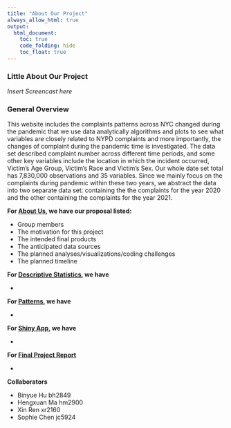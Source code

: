 ```yaml
---
title: "About Our Project"
always_allow_html: true
output: 
  html_document:
    toc: true
    code_folding: hide
    toc_float: true
---
```


### Little About Our Project
*Insert Screencast here*

### General Overview
This website includes the complaints patterns across NYC changed during the pandemic that we use data analytically algorithms and plots to see what variables are closely related to NYPD complaints and more importantly, the changes of complaint during the pandemic time is investigated. The data set described complaint number across different time periods, and some other key variables include the location in which the incident occurred, Victim’s Age Group, Victim’s Race and Victim’s Sex. Our whole date set total has 7,830,000 observations and 35 variables. Since we mainly focus on the complaints during pandemic within these two years, we abstract the data into two separate data set: containing the the complaints for the year 2020 and the other containing the complaints for the year 2021. 


**For [About Us](proposal.html), we have our proposal listed:**

* Group members 
* The motivation for this project
* The intended final products 
* The anticipated data sources
* The planned analyses/visualizations/coding challenges
* The planned timeline

**For [Descriptive Statistics](stats.html), we have**

* 

**For [Patterns](patterns.html), we have**

* 

**For [Shiny App](shiny.html), we have**

*

**For [Final Project Report](Final_project_report.html)**

*

**Collaborators**

* Binyue Hu bh2849
* Hengxuan Ma hm2900
* Xin Ren xr2160
* Sophie Chen jc5924


